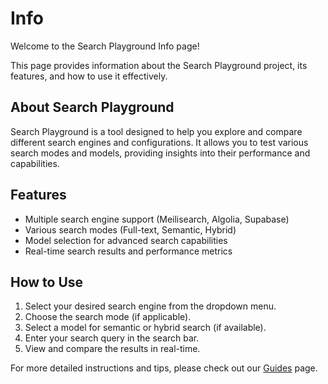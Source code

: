 # Info

Welcome to the Search Playground Info page!

This page provides information about the Search Playground project, its features, and how to use it effectively.

## About Search Playground

Search Playground is a tool designed to help you explore and compare different search engines and configurations. It allows you to test various search modes and models, providing insights into their performance and capabilities.

## Features

- Multiple search engine support (Meilisearch, Algolia, Supabase)
- Various search modes (Full-text, Semantic, Hybrid)
- Model selection for advanced search capabilities
- Real-time search results and performance metrics

## How to Use

1. Select your desired search engine from the dropdown menu.
2. Choose the search mode (if applicable).
3. Select a model for semantic or hybrid search (if available).
4. Enter your search query in the search bar.
5. View and compare the results in real-time.

For more detailed instructions and tips, please check out our [Guides](/guides) page.
